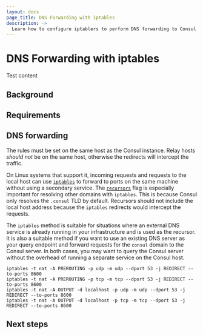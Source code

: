 ```yaml
---
layout: docs
page_title: DNS Forwarding with iptables
description: ->
  Learn how to configure iptablers to perform DNS forwarding to Consul servers.
---
```


# DNS Forwarding with iptables

Test content

## Background

## Requirements

## DNS forwarding



The rules must be set on the same host as the Consul instance. Relay hosts _should not_ be on the same host, otherwise the redirects will intercept the traffic.

On Linux systems that support it, incoming requests and requests to
the local host can use [`iptables`](http://www.netfilter.org/) to forward to ports on the same machine
without using a secondary service. The [`recursors`](/consul/docs/agent/config/config-files#recursors) flag is especially important for resolving other domains with `iptables`.
This is because Consul only resolves the `.consul` TLD by default.
Recursors should not include the local host address because the `iptables` redirects would intercept the requests.

The `iptables` method is suitable for situations where an external DNS
service is already running in your infrastructure and is used as the
recursor. It is also a suitable method if you want to use an existing DNS server as your query
endpoint and forward requests for the `consul` domain to the Consul
server. In both cases, you may want to query the Consul server without the overhead of running a separate service on the Consul host.

```shell-session
iptables -t nat -A PREROUTING -p udp -m udp --dport 53 -j REDIRECT --to-ports 8600
iptables -t nat -A PREROUTING -p tcp -m tcp --dport 53 -j REDIRECT --to-ports 8600
iptables -t nat -A OUTPUT -d localhost -p udp -m udp --dport 53 -j REDIRECT --to-ports 8600
iptables -t nat -A OUTPUT -d localhost -p tcp -m tcp --dport 53 -j REDIRECT --to-ports 8600
```

## Next steps


